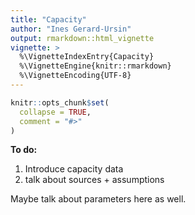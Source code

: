 ```yaml
---
title: "Capacity"
author: "Ines Gerard-Ursin"
output: rmarkdown::html_vignette
vignette: >
  %\VignetteIndexEntry{Capacity}
  %\VignetteEngine{knitr::rmarkdown}
  %\VignetteEncoding{UTF-8}
---
```


```r
knitr::opts_chunk$set(
  collapse = TRUE,
  comment = "#>"
)
```

**To do:**

1. Introduce capacity data
2. talk about sources + assumptions

Maybe talk about parameters here as well. 
